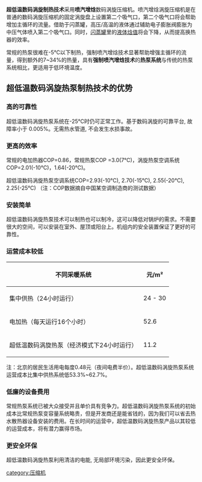 '''超低温数码涡旋制热技术'''采用'''喷汽增焓'''数码涡旋压缩机。喷汽增焓涡旋压缩机是在普通的数码涡旋压缩机的固定涡旋盘上设置第二个吸气口，第二个吸气口将会帮助增加主循环的流量。借助于闪蒸罐，高压/高温的液体通过辅助电子膨胀阀膨胀为中压气体喷入第二个吸气口。同时，[[闪蒸罐|闪蒸罐]]里的[[液体|液体]][[焓值|焓值]]将会下降，从而提高换热器的效率。

常规的热泵很难在-5℃以下制热，强制喷汽增焓技术显著帮助增强主循环的流量，得到额外的7~34%的热量，具有'''强制喷汽增焓技术'''的'''热泵系统'''与传统的热泵系统相比，更适用于低环境温度。

== 超低温数码涡旋热泵制热技术的优势 ==

=== 高的可靠性 ===
超低温数码涡旋热泵系统在-25℃时仍可正常工作。基于数码涡旋的可靠平台, 故障率小于 0.005%。无需热水管道, 不会发生水损事故。

=== 更高的效率 ===
常规的电加热器COP=0.86，常规热泵COP =3.0(7℃)，涡旋热泵空调系统COP=2.01(-10℃)，1.64(-20℃)。

超低温数码涡旋热泵空调系统COP=2.93(-10℃), 2.70(-15℃), 2.55(-20℃), 2.25(-25℃)
（注：COP数据摘自中国某空调制造商的测试数据）

=== 安装简单 ===
超低温数码涡旋热泵技术可以制热也可以制冷，这可以降低对锅炉的需求。不需要很大的空间，可以安装在室外、屋顶或阳台上。机组内的安全装置保证了更好的可靠性。

=== 运营成本较低 ===
{| class="wikitable"
|-
! 不同采暖系统 !! 元/m²
|-
| 集中供热（24小时运行）|| 24 - 30
|-
| 电加热（每天运行16个小时）|| 52.6
|-
| 超低温数码涡旋热泵（经济模式下24小时运行）|| 11.2
|}
注：北京的居民生活用电每度0.48元（夜间电费半价）。超低温数码涡旋热泵系统运营成本比集中供热系统低53.3%~62.7%。

=== 低廉的设备费用 ===
常规热泵系统已被大众接受并且单价具有竞争力。超低温数码涡旋热泵系统的初始成本比常规热泵变容量系统略贵，但是开发商还是能省钱的，因为我们可以省去热水散热器设备安装的费用。在长时间的运营中，超低温数码涡旋热泵产品以其较低的运营成本，将有潜力赢得市场。

=== 更安全环保 ===
超低温数码涡旋热泵利用清洁的电能, 无局部环境污染，因此更安全环保。

[[category:压缩机|category:压缩机]]